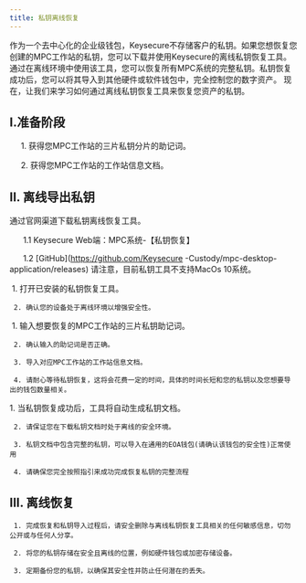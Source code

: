---
title: 私钥离线恢复
---

作为一个去中心化的企业级钱包，Keysecure不存储客户的私钥。如果您想恢复您创建的MPC工作站的私钥，您可以下载并使用Keysecure的离线私钥恢复工具。通过在离线环境中使用该工具，您可以恢复所有MPC系统的完整私钥。私钥恢复成功后，您可以将其导入到其他硬件或软件钱包中，完全控制您的数字资产。
现在，让我们来学习如何通过离线私钥恢复工具来恢复您资产的私钥。

## I.准备阶段
     1. 获得您MPC工作站的三片私钥分片的助记词。
		
     2. 获得您MPC工作站的工作站信息文档。


## II. 离线导出私钥
<Steps>
<Step title="安装">
    通过官网渠道下载私钥离线恢复工具。
    
      1.1 Keysecure Web端：MPC系统-【私钥恢复】

      1.2 [GitHub](https://github.com/Keysecure -Custody/mpc-desktop-application/releases)
<Note>
请注意，目前私钥工具不支持MacOs 10系统。
</Note>
</Step>

<Step title="开启工具">
     1. 打开已安装的私钥恢复工具。

     2. 确认您的设备处于离线环境以增强安全性。
</Step>

<Step title="开始恢复">
     1. 输入想要恢复的MPC工作站的三片私钥助记词。

     2. 确认输入的助记词是否正确。

     3. 导入对应MPC工作站的工作站信息文档。 

     4. 请耐心等待私钥恢复，这将会花费一定的时间，具体的时间长短和您的私钥以及您想要导出的钱包数量相关。
</Step>

<Step title="导出私钥">
     1. 当私钥恢复成功后，工具将自动生成私钥文档。

     2. 请保证您在下载私钥文档时处于离线的安全环境。

     3. 私钥文档中包含完整的私钥，可以导入在通用的EOA钱包(请确认该钱包的安全性)正常使用

     4. 请确保您完全按照指引来成功完成恢复私钥的完整流程
</Step>
</Steps>

## III. 离线恢复
     1. 完成恢复和私钥导入过程后，请安全删除与离线私钥恢复工具相关的任何敏感信息，切勿公开或与任何人分享。

     2. 将您的私钥存储在安全且离线的位置，例如硬件钱包或加密存储设备。

     3. 定期备份您的私钥，以确保其安全性并防止任何潜在的丢失。




